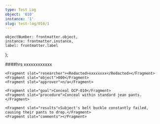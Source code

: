 ```yaml
---
type: Test Log
object: '010'
instance: '1'
slug: test-log/010/1
---
```


    objectNumber: frontmatter.object,
    instance: frontmatter.instance,
    label: frontmatter.label
};

<TestLog item={item} slug={frontmatter.slug}>
    <Fragment slot="date"><RedactedDate/></Fragment>
    <Fragment slot="time"><Redacted>####</Redacted>hrs</Fragment>
    <Fragment slot="location"><Redacted>xxxxxxxxxxxx</Redacted></Fragment>

    <Fragment slot="researcher"><Redacted>xxxxxxxx</Redacted></Fragment>
    <Fragment slot="object">000</Fragment>
    <Fragment slot="approver">n/a</Fragment>

    <Fragment slot="goal">Conceal OCP-010</Fragment>
    <Fragment slot="procedure">Conceal within standard jean pants.</Fragment>

    <Fragment slot="results">Subject's belt buckle constantly failed, causing their pants to drop.</Fragment>
    <Fragment slot="comments"></Fragment>
</TestLog>